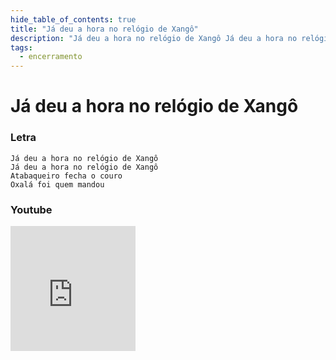 ```yaml
---
hide_table_of_contents: true
title: "Já deu a hora no relógio de Xangô"
description: "Já deu a hora no relógio de Xangô Já deu a hora no relógio de Xangô Atabaqueiro fecha o couro Oxalá foi quem mandou"
tags:
  - encerramento
---
```


# Já deu a hora no relógio de Xangô

### Letra

```text
Já deu a hora no relógio de Xangô
Já deu a hora no relógio de Xangô
Atabaqueiro fecha o couro
Oxalá foi quem mandou
```

### Youtube

<iframe
  width="200"
  height="200"
  src="https://www.youtube.com/embed/62p9Uli9FtM"
  title="YouTube video player"
  frameborder="0"
  allow="accelerometer; autoplay; clipboard-write; encrypted-media; gyroscope; picture-in-picture; web-share"
  referrerpolicy="strict-origin-when-cross-origin"
  allowfullscreen
></iframe>